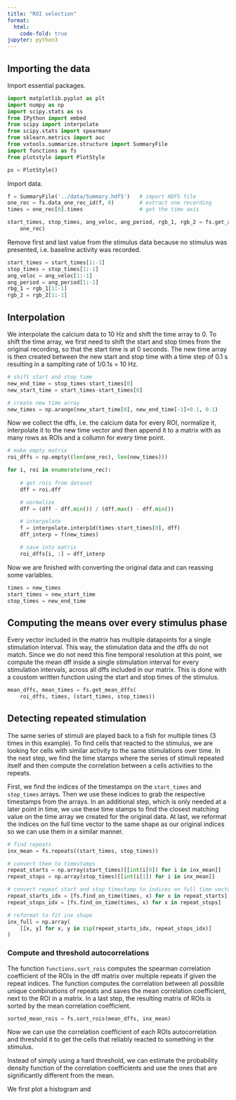 ```yaml
---
title: "ROI selection"
format:
  html:
    code-fold: true
jupyter: python3
---
```


## Importing the data

Import essential packages.

```python
import matplotlib.pyplot as plt
import numpy as np
import scipy.stats as ss
from IPython import embed
from scipy import interpolate
from scipy.stats import spearmanr
from sklearn.metrics import auc
from vxtools.summarize.structure import SummaryFile
import functions as fs
from plotstyle import PlotStyle

ps = PlotStyle()
```

Import data.

```python
f = SummaryFile('../data/Summary.hdf5')   # import HDF5 file
one_rec = fs.data_one_rec_id(f, 8)        # extract one recording
times = one_rec[0].times                  # get the time axis

start_times, stop_times, ang_veloc, ang_period, rgb_1, rgb_2 = fs.get_attributes(
    one_rec)
```

Remove first and last value from the stimulus data because no stimulus was presented, i.e. baseline activity was recorded.

```python
start_times = start_times[1:-1]
stop_times = stop_times[1:-1]
ang_veloc = ang_veloc[1:-1]
ang_period = ang_period[1:-1]
rbg_1 = rgb_1[1:-1]
rgb_2 = rgb_2[1:-1]
```

## Interpolation

We interpolate the calcium data to 10 Hz and shift the time array to 0.
To shift the time array, we first need to shift the start and stop times from the original recording, so that the start time is at 0 seconds. The new time array is then created between the new start and stop time with a time step of 0.1 s resulting in a samplting rate of 1/0.1s = 10 Hz.

```python
# shift start and stop time
new_end_time = stop_times-start_times[0]
new_start_time = start_times-start_times[0]

# create new time array
new_times = np.arange(new_start_time[0], new_end_time[-1]+0.1, 0.1)
```

Now we collect the dffs, i.e. the calcium data for every ROI, normalize it, interpolate it to the new time vector and then append it to a matrix with as many rows as ROIs and a collumn for every time point.

```python
# make empty matrix 
roi_dffs = np.empty((len(one_rec), len(new_times)))

for i, roi in enumerate(one_rec):
    
    # get rois from dataset
    dff = roi.dff 

    # normalize
    dff = (dff - dff.min()) / (dff.max() - dff.min()) 

    # interpolate
    f = interpolate.interp1d(times-start_times[0], dff)
    dff_interp = f(new_times)

    # save into matrix
    roi_dffs[i, :] = dff_interp
```

Now we are finished with converting the original data and can reassing some variables.

```python
times = new_times
start_times = new_start_time
stop_times = new_end_time
```

## Computing the means over every stimulus phase

Every vector included in the matrix has multiple datapoints for a single stimulation interval. This way, the stimulation data and the dffs do not match. Since we do not need this fine temporal resolution at this point, we compute the mean dff inside a single stimulation interval for every stimulation intervals, across all dffs included in our matrix. This is done with a coustom written function using the start and stop times of the stimulus.

```python
mean_dffs, mean_times = fs.get_mean_dffs(
    roi_dffs, times, (start_times, stop_times))
```

## Detecting repeated stimulation

The same series of stimuli are played back to a fish for multiple times (3 times in this example). To find cells that reacted to the stimulus, we are looking for cells with similar activity to the same stimulations over time. In the next step, we find the time stamps where the series of stimuli repeated itself and then compute the correlation between a cells activities to the repeats.

First, we find the indices of the timestamps on the `start_times` and `stop_times` arrays. Then we use these indices to grab the respective timestamps from the arrays. In an additional step, which is only needed at a later point in time, we use these time stamps to find the closest matching value on the time array we created for the original data. At last, we reformat the indices on the full time vector to the same shape as our original indices so we can use them in a similar manner.

```python
# find repeats
inx_mean = fs.repeats((start_times, stop_times))

# convert them to timestamps
repeat_starts = np.array(start_times)[[int(i[0]) for i in inx_mean]]
repeat_stops = np.array(stop_times)[[int(i[1]) for i in inx_mean]]

# convert repeat start and stop timestamp to indices on full time vector
repeat_starts_idx = [fs.find_on_time(times, x) for x in repeat_starts]
repeat_stops_idx = [fs.find_on_time(times, x) for x in repeat_stops]

# reformat to fit inx shape
inx_full = np.array(
    [[x, y] for x, y in zip(repeat_starts_idx, repeat_stops_idx)]
)
```

### Compute and threshold autocorrelations

The function `functions.sort_rois` computes the spearman correlation coefficient of the ROIs in the dff matrix over multiple repeats if given the repeat indices. The function computes the correlation between all possible unique combinations of repeats and saves the mean correlation coefficient, next to the ROI in a matrix. In a last step, the resulting matrix of ROIs is sorted by the mean correlation coefficient.

```python
sorted_mean_rois = fs.sort_rois(mean_dffs, inx_mean)
```

Now we can use the correlation coefficient of each ROIs autocorrelation and threshold it to get the cells that reliably reacted to something in the stimulus.

Instead of simply using a hard threshold, we can estimate the probability density function of the correlation coefficients and use the ones that are significantly different from the mean.

We first plot a histogram and 